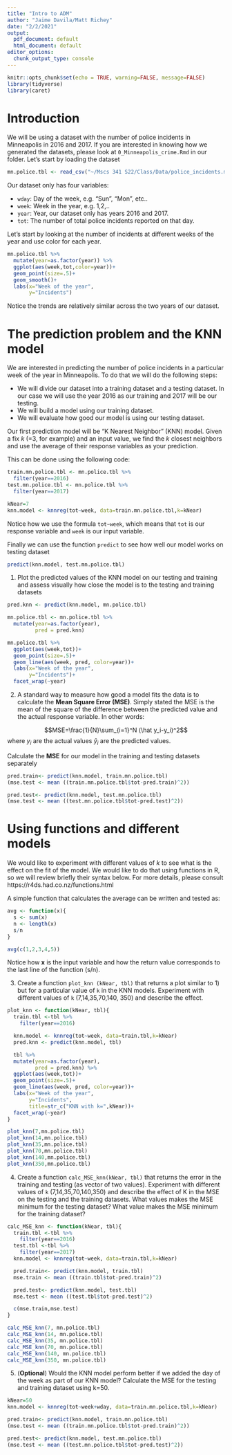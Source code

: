 ```yaml
---
title: "Intro to ADM"
author: "Jaime Davila/Matt Richey"
date: "2/2/2021"
output:
  pdf_document: default
  html_document: default
editor_options:
  chunk_output_type: console
---
```


```r
knitr::opts_chunk$set(echo = TRUE, warning=FALSE, message=FALSE)
library(tidyverse)
library(caret)
```

# Introduction

We will be using a dataset with the number of police incidents in Minneapolis in 2016 and 2017. If you are interested in knowing how we generated the datasets, please look at `0_Minneapolis_crime.Rmd` in our folder. Let's start by loading the dataset

```r
mn.police.tbl <- read_csv("~/Mscs 341 S22/Class/Data/police_incidents.mn.csv") 
```

Our dataset only has four variables:

* `wday`: Day of the week, e.g. "Sun", "Mon", etc..
* `week`: Week in the year, e.g. 1,2,..
* `year`: Year, our dataset only has years 2016 and 2017.
* `tot`: The number of total police incidents reported on that day.

Let's start by looking at the number of incidents at different weeks of the year and use color for each year.

```r
mn.police.tbl %>%
  mutate(year=as.factor(year)) %>%
  ggplot(aes(week,tot,color=year))+
  geom_point(size=.5)+
  geom_smooth()+
  labs(x="Week of the year",
       y="Incidents")
```

Notice the trends are relatively similar across the two years of our dataset.

# The prediction problem and the KNN model

We are interested in predicting the number of police incidents in a particular week of the year in Minneapolis. To do that we will do the following steps:

* We will divide our dataset into a training dataset and a testing dataset. In our case we will use the year 2016 as our training and 2017 will be our testing.
* We will build a model using our training dataset.
* We will evaluate how good our model is using our testing dataset.

Our first prediction model will be "K Nearest Neighbor" (KNN) model. Given a fix $k$ (=3, for example) and an input value, we find the $k$ closest neighbors and use the average of their response variables as your prediction.

This can be done using the following code:

```r
train.mn.police.tbl <- mn.police.tbl %>%
  filter(year==2016)
test.mn.police.tbl <- mn.police.tbl %>%
  filter(year==2017)

kNear=7
knn.model <- knnreg(tot~week, data=train.mn.police.tbl,k=kNear)
```

Notice how we use the formula `tot~week`, which means that `tot` is our response variable and `week` is our input variable.

Finally we can use the function `predict` to see how well our model works on testing dataset

```r
predict(knn.model, test.mn.police.tbl)
```

1. Plot the predicted values of the KNN model on our testing and training and assess visually how close the model is to the testing and training datasets

```r
pred.knn <- predict(knn.model, mn.police.tbl)

mn.police.tbl <- mn.police.tbl %>%
  mutate(year=as.factor(year),
         pred = pred.knn)

mn.police.tbl %>%
  ggplot(aes(week,tot))+
  geom_point(size=.5)+
  geom_line(aes(week, pred, color=year))+
  labs(x="Week of the year",
       y="Incidents")+
  facet_wrap(~year)
```

2. A standard way to measure how good a model fits the data is to calculate the **Mean Square Error (MSE)**. Simply stated the MSE is the mean of the square of the difference between the predicted value and the actual response variable. In other words:

$$MSE=\frac{1}{N}\sum_{i=1}^N (\hat y_i-y_i)^2$$
where $y_i$ are the actual values $\hat y_i$ are the predicted values. 

Calculate the **MSE** for our model in the training and testing datasets separately

```r
pred.train<- predict(knn.model, train.mn.police.tbl)
(mse.test <- mean ((train.mn.police.tbl$tot-pred.train)^2))

pred.test<- predict(knn.model, test.mn.police.tbl)
(mse.test <- mean ((test.mn.police.tbl$tot-pred.test)^2))
```

# Using functions and different models

We would like to experiment with different values of $k$ to see what is the effect on the fit of the model. We would like to do that using functions in R, so we will review briefly their syntax below. For more details, please consult https://r4ds.had.co.nz/functions.html

A simple function that calculates the average can be written and tested as:

```r
avg <- function(x){
  s <- sum(x)
  n <- length(x)
  s/n
}

avg(c(1,2,3,4,5))
```

Notice how **x** is the input variable and how the return value corresponds to the last line of the function (s/n).

3. Create a function `plot_knn (kNear, tbl)` that returns a plot similar to 1) but for a particular value of `k` in the KNN models. Experiment with different values of `k` (7,14,35,70,140, 350) and describe the effect.

```r
plot_knn <- function(kNear, tbl){
  train.tbl <-tbl %>%
    filter(year==2016)

  knn.model <- knnreg(tot~week, data=train.tbl,k=kNear)
  pred.knn <- predict(knn.model, tbl)

  tbl %>%
  mutate(year=as.factor(year),
         pred = pred.knn) %>%
  ggplot(aes(week,tot))+
  geom_point(size=.5)+
  geom_line(aes(week, pred, color=year))+
  labs(x="Week of the year",
       y="Incidents",
       title=str_c("KNN with k=",kNear))+
  facet_wrap(~year)
}

plot_knn(7,mn.police.tbl)
plot_knn(14,mn.police.tbl)
plot_knn(35,mn.police.tbl)
plot_knn(70,mn.police.tbl)
plot_knn(140,mn.police.tbl)
plot_knn(350,mn.police.tbl)
```

4. Create a function `calc_MSE_knn(kNear, tbl)` that returns the error in the training and testing (as vector of two values). Experiment with different values of `k` (7,14,35,70,140,350) and describe the effect of K in the MSE on the testing and the training datasets. What values makes the MSE minimum for the testing dataset? What value makes the MSE minimum for the training dataset?

```r

calc_MSE_knn <- function(kNear, tbl){
  train.tbl <-tbl %>%
    filter(year==2016)
  test.tbl <-tbl %>%
    filter(year==2017)
  knn.model <- knnreg(tot~week, data=train.tbl,k=kNear)

  pred.train<- predict(knn.model, train.tbl)
  mse.train <- mean ((train.tbl$tot-pred.train)^2)

  pred.test<- predict(knn.model, test.tbl)
  mse.test <- mean ((test.tbl$tot-pred.test)^2)

  c(mse.train,mse.test)
}

calc_MSE_knn(7, mn.police.tbl)
calc_MSE_knn(14, mn.police.tbl)
calc_MSE_knn(35, mn.police.tbl)
calc_MSE_knn(70, mn.police.tbl)
calc_MSE_knn(140, mn.police.tbl)
calc_MSE_knn(350, mn.police.tbl)
```

5. (**Optional**) Would the KNN model perform better if we added the day of the week as part of our KNN model? Calculate the MSE for the testing and training dataset using k=50.


```r
kNear=50
knn.model <- knnreg(tot~week+wday, data=train.mn.police.tbl,k=kNear)

pred.train<- predict(knn.model, train.mn.police.tbl)
(mse.test <- mean ((train.mn.police.tbl$tot-pred.train)^2))

pred.test<- predict(knn.model, test.mn.police.tbl)
(mse.test <- mean ((test.mn.police.tbl$tot-pred.test)^2))
```






